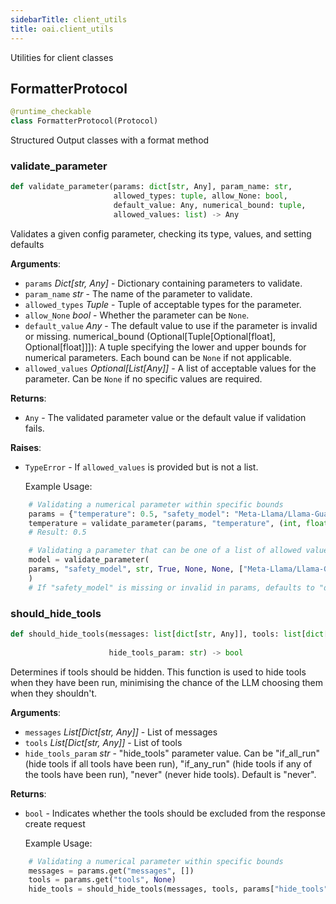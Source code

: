 ```yaml
---
sidebarTitle: client_utils
title: oai.client_utils
---
```


Utilities for client classes

## FormatterProtocol

```python
@runtime_checkable
class FormatterProtocol(Protocol)
```

Structured Output classes with a format method

### validate\_parameter

```python
def validate_parameter(params: dict[str, Any], param_name: str,
                       allowed_types: tuple, allow_None: bool,
                       default_value: Any, numerical_bound: tuple,
                       allowed_values: list) -> Any
```

Validates a given config parameter, checking its type, values, and setting defaults

**Arguments**:

- `params` _Dict[str, Any]_ - Dictionary containing parameters to validate.
- `param_name` _str_ - The name of the parameter to validate.
- `allowed_types` _Tuple_ - Tuple of acceptable types for the parameter.
- `allow_None` _bool_ - Whether the parameter can be `None`.
- `default_value` _Any_ - The default value to use if the parameter is invalid or missing.
  numerical_bound (Optional[Tuple[Optional[float], Optional[float]]]):
  A tuple specifying the lower and upper bounds for numerical parameters.
  Each bound can be `None` if not applicable.
- `allowed_values` _Optional[List[Any]]_ - A list of acceptable values for the parameter.
  Can be `None` if no specific values are required.
  

**Returns**:

- `Any` - The validated parameter value or the default value if validation fails.
  

**Raises**:

- `TypeError` - If `allowed_values` is provided but is not a list.
  
  Example Usage:
```python
    # Validating a numerical parameter within specific bounds
    params = {"temperature": 0.5, "safety_model": "Meta-Llama/Llama-Guard-7b"}
    temperature = validate_parameter(params, "temperature", (int, float), True, 0.7, (0, 1), None)
    # Result: 0.5

    # Validating a parameter that can be one of a list of allowed values
    model = validate_parameter(
    params, "safety_model", str, True, None, None, ["Meta-Llama/Llama-Guard-7b", "Meta-Llama/Llama-Guard-13b"]
    )
    # If "safety_model" is missing or invalid in params, defaults to "default"
```

### should\_hide\_tools

```python
def should_hide_tools(messages: list[dict[str, Any]], tools: list[dict[str,
                                                                       Any]],
                      hide_tools_param: str) -> bool
```

Determines if tools should be hidden. This function is used to hide tools when they have been run, minimising the chance of the LLM choosing them when they shouldn't.

**Arguments**:

- `messages` _List[Dict[str, Any]]_ - List of messages
- `tools` _List[Dict[str, Any]]_ - List of tools
- `hide_tools_param` _str_ - "hide_tools" parameter value. Can be "if_all_run" (hide tools if all tools have been run), "if_any_run" (hide tools if any of the tools have been run), "never" (never hide tools). Default is "never".
  

**Returns**:

- `bool` - Indicates whether the tools should be excluded from the response create request
  
  Example Usage:
```python
    # Validating a numerical parameter within specific bounds
    messages = params.get("messages", [])
    tools = params.get("tools", None)
    hide_tools = should_hide_tools(messages, tools, params["hide_tools"])

